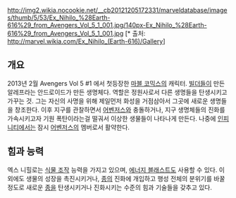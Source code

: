 http://img2.wikia.nocookie.net/__cb20121205172331/marveldatabase/images/thumb/5/53/Ex_Nihilo_%28Earth-616%29_from_Avengers_Vol_5_1_001.jpg/140px-Ex_Nihilo_%28Earth-616%29_from_Avengers_Vol_5_1_001.jpg
[* 출처: http://marvel.wikia.com/Ex_Nihilo_(Earth-616)/Gallery]
== 개요 ==
2013년 2월 Avengers Vol 5 #1 에서 첫등장한 [[마블 코믹스]]의 캐릭터. [[빌더]]들이 만든 알레프라는 안드로이드가 만든 생명체다. 역할은 정원사로서 다른 생명들을 탄생시키고 가꾸는 것. 그는 자신의 사명을 위해 제일먼저 화성을 거점삼아서 그곳에 새로운 생명들을 창조한다. 이후 지구를 관찰하면서 [[어벤저스]]와 충돌하거나, 지구 생명체들의 진화를 가속시키고자 기원 폭탄이라는걸 떨궈서 이상한 생물들이 나타나게 만든다. 나중에 [[인피니티(마블 코믹스)|인피니티]]에서는 잠시 [[어벤저스]]의 멤버로서 활약한다.
== 힘과 능력 ==
엑스 니힐로는 [[식물 조작]] 능력을 가지고 있으며, [[에너지 조작|에너지 블래스트]]도 사용할 수 있다. 이외에도 생물의 성장을 촉진시키거나, [[종]]의 진화에 개입하고 행성 전체의 분위기를 바꿀 정도로 새로운 [[종]]을 탄생시키거나 진화시키는 수준의 힘과 기술들을 갖추고 있다.
